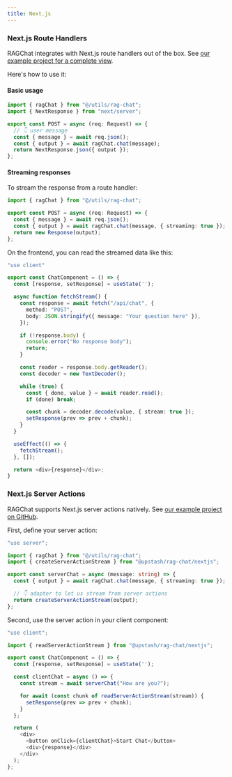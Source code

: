 ```yaml
---
title: Next.js
---
```


### Next.js Route Handlers

RAGChat integrates with Next.js route handlers out of the box. See [our example project for a complete view](https://github.com/upstash/rag-chat/tree/master/examples/nextjs/chat-to-website).

Here's how to use it:

#### Basic usage

```typescript
import { ragChat } from "@/utils/rag-chat";
import { NextResponse } from "next/server";

export const POST = async (req: Request) => {
  // 👇 user message
  const { message } = await req.json();
  const { output } = await ragChat.chat(message);
  return NextResponse.json({ output });
};
```

#### Streaming responses

To stream the response from a route handler:

```typescript
import { ragChat } from "@/utils/rag-chat";

export const POST = async (req: Request) => {
  const { message } = await req.json();
  const { output } = await ragChat.chat(message, { streaming: true });
  return new Response(output);
};
```

On the frontend, you can read the streamed data like this:

```typescript
"use client"

export const ChatComponent = () => {
  const [response, setResponse] = useState('');

  async function fetchStream() {
    const response = await fetch("/api/chat", {
      method: "POST",
      body: JSON.stringify({ message: "Your question here" }),
    });

    if (!response.body) {
      console.error("No response body");
      return;
    }

    const reader = response.body.getReader();
    const decoder = new TextDecoder();

    while (true) {
      const { done, value } = await reader.read();
      if (done) break;

      const chunk = decoder.decode(value, { stream: true });
      setResponse(prev => prev + chunk);
    }
  }

  useEffect(() => {
    fetchStream();
  }, []);

  return <div>{response}</div>;
}
```

### Next.js Server Actions

RAGChat supports Next.js server actions natively. See [our example project on GitHub](https://github.com/upstash/rag-chat/tree/master/examples/nextjs/server-actions).

First, define your server action:

```typescript
"use server";

import { ragChat } from "@/utils/rag-chat";
import { createServerActionStream } from "@upstash/rag-chat/nextjs";

export const serverChat = async (message: string) => {
  const { output } = await ragChat.chat(message, { streaming: true });

  // 👇 adapter to let us stream from server actions
  return createServerActionStream(output);
};
```

Second, use the server action in your client component:

```typescript
"use client";

import { readServerActionStream } from "@upstash/rag-chat/nextjs";

export const ChatComponent = () => {
  const [response, setResponse] = useState('');

  const clientChat = async () => {
    const stream = await serverChat("How are you?");

    for await (const chunk of readServerActionStream(stream)) {
      setResponse(prev => prev + chunk);
    }
  };

  return (
    <div>
      <button onClick={clientChat}>Start Chat</button>
      <div>{response}</div>
    </div>
  );
};
```
